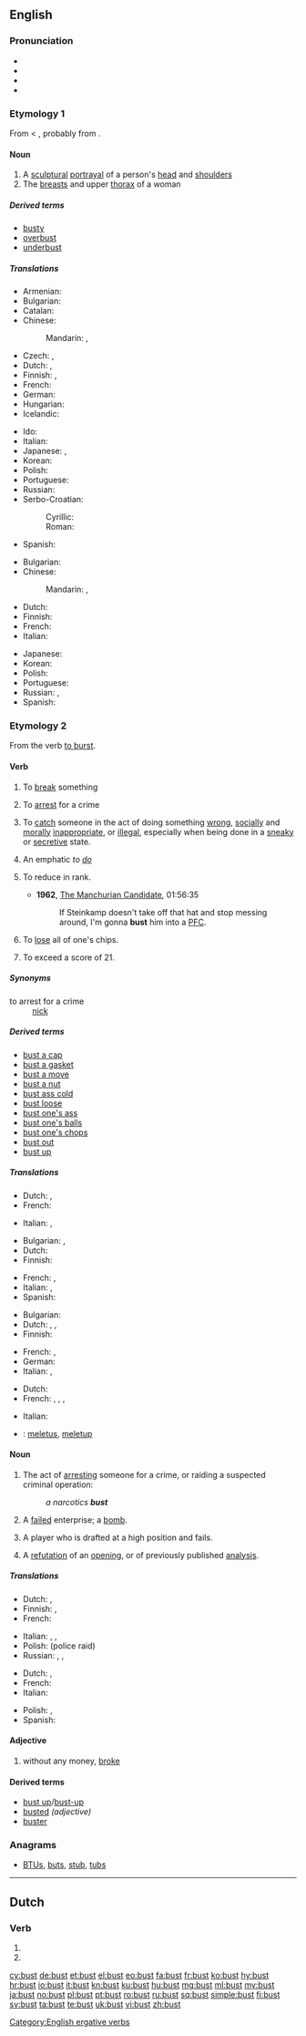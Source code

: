 {{also|büst}}
==English==
{{slim-wikipedia}}

===Pronunciation===
* {{IPA|/ˈbʌst/}}
* {{audio|en-us-bust.ogg|Audio (US)|lang=en}}
* {{rhymes|ʌst}}
* {{homophones|lang=en|bussed|bused}}

===Etymology 1===
From {{etyl|fr|en}} {{term|buste|lang=fr}} < {{etyl|it|en}} {{term|busto|lang=la}}, probably from {{etyl|la|en}} {{term/t|la|būstum}}.

====Noun====
{{en-noun}}

# A [[sculptural]] [[portrayal]] of a person's [[head]] and [[shoulder]]s
# The [[breast]]s and upper [[thorax]] of a woman

=====Derived terms=====
* [[busty]]
* [[overbust]]
* [[underbust]]

=====Translations=====
{{trans-top|sculptural portrayal of a person's head and shoulders}}
* Armenian: {{t|hy|կիսանդրի|tr=kisandri}}
* Bulgarian: {{t|bg|бюст|m|tr=bjust}}
* Catalan: {{t|ca|bust|m}}
* Chinese:
*: Mandarin: {{t+|cmn|胸像|tr=xiōngxiàng|sc=Hani}}, {{t+|cmn|半身像|tr=bànshēnxiàng|sc=Hani}}
* Czech: {{t|cs|busta|f}}, {{t|cs|bysta|f}}
* Dutch: {{t|nl|buste|m|f}}, {{t|nl|borstbeeld|n}}
* Finnish: {{t|fi|rintakuva}}, {{t+|fi|pysti}}
* French: {{t+|fr|buste|m}}
* German: {{t+|de|Büste|f}}
* Hungarian: {{t+|hu|mellszobor}}
* Icelandic: {{t|is|brjóstmynd|f}}
{{trans-mid}}
* Ido: {{t+|io|busto}}
* Italian: {{t+|it|busto|m}}
* Japanese: {{t+|ja|胸像|tr=きょうぞう, kyōzō|sc=Jpan}}, {{t|ja|半身像|tr=はんしんぞう, hanshinzō|sc=Jpan}}
* Korean: {{t+|ko|흉상|tr=hyungsang|sc=Hang}}
* Polish: {{t+|pl|popiersie|n}}
* Portuguese: {{t+|pt|busto|m}}
* Russian: {{t+|ru|бюст|m|tr=bjust}}
* Serbo-Croatian:
*: Cyrillic: {{t|sh|биста|f}}
*: Roman: {{t|sh|bista|f}}
* Spanish: {{t+|es|busto|m}}
{{trans-bottom}}

{{trans-top|breasts and upper thorax of a woman}}
* Bulgarian: {{t|bg|бюст|m|tr=bjust}}
* Chinese:
*: Mandarin: {{t|cmn|婦女胸部|sc=Hani}}, {{t|cmn|妇女胸部|tr=fùnǚ xiōngbù|sc=Hani}}
* Dutch: {{t|nl|buste|m|f}}
* Finnish: {{t+|fi|povi}}
* French: {{t+|fr|buste|m}}
* Italian: {{t+|it|busto|m}}
{{trans-mid}}
* Japanese: {{t|ja|乳房|tr=にゅうぼう, nyūbō, ちぶさ, chibusa|sc=Jpan}}
* Korean: {{t+|ko|앞가슴|tr=apgaseum|sc=Hang}}
* Polish: {{t+|pl|pierś|f}}
* Portuguese: {{t+|pt|busto|m}}
* Russian: {{t+|ru|бюст|m|tr=bjust}}, {{t|ru|женская грудь|f|tr=žénskaja grudʹ|sc=Cyrl}}
* Spanish: {{t+|es|busto|m}}
{{trans-bottom}}

===Etymology 2===
From the verb [[burst#Verb|to burst]].

====Verb====
{{en-verb}}

# To [[break]] something
# {{context|slang|lang=en}} To [[arrest]] for a crime
# {{context|slang|lang=en}} To [[catch]] someone in the act of doing something [[wrong]], [[socially]] and [[morally]] [[inappropriate]], or [[illegal]], especially when being done in a [[sneaky]] or [[secretive]] state.
# {{context|snowboarding|lang=en}} An emphatic ''to [[do]]''
#: {{usex|He '''busted''' huge air off that jump!|lang=en}}
# {{context|US|informal|lang=en}} To reduce in rank.
#: {{usex|He '''busted''' him down to patrolman for insubordination.|lang=en}}
#* '''1962''', [[w:The Manchurian Candidate (1962 film)|The Manchurian Candidate]], 01:56:35
#*: If Steinkamp doesn't take off that hat and stop messing around, I'm gonna '''bust''' him into a [[PFC]].
# {{context|poker|lang=en}} To [[lose]] all of one's chips.
# {{context|blackjack|lang=en}} To exceed a score of 21.

=====Synonyms=====
; to arrest for a crime
: [[nick]]

=====Derived terms=====
* [[bust a cap]]
* [[bust a gasket]]
* [[bust a move]]
* [[bust a nut]]
* [[bust ass cold]]
* [[bust loose]]
* [[bust one's ass]]
* [[bust one's balls]]
* [[bust one's chops]]
* [[bust out]]
* [[bust up]]

=====Translations=====
{{trans-top|alteration of burst}}
* Dutch: {{t+|nl|barsten}}, {{t+|nl|breken}}
* French: {{t+|fr|éclater}}
{{trans-mid}}
* Italian: {{t+|it|scoppiare}} {{qualifier|intransitive}}, {{t|it|far scoppiare}} {{qualifier|transitive}}
{{trans-bottom}}

{{trans-top|to break something}}
* Bulgarian: {{t+|bg|счупвам}}, {{t+|bg|разбивам}}
* Dutch: {{t+|nl|breken}}
* Finnish: {{t+|fi|rikkoa}}
{{trans-mid}}
* French: {{t+|fr|bouziller}}, {{t+|fr|niquer}}
* Italian: {{t+|it|rompere}}, {{t|it|sfasciare}}
* Spanish: {{t+|es|reventar}}
{{trans-bottom}}

{{trans-top|(slang) to arrest for a crime}}
* Bulgarian: {{t+|bg|арестувам}}
* Dutch: {{t+|nl|oppakken}}, {{t|nl|bij de lurven pakken}}, {{t+|nl|vatten}}
* Finnish: {{t+|fi|pidättää}}
{{trans-mid}}
* French: {{t+|fr|attraper}}, {{t+|fr|arrêter}}
* German: {{t|de|einlochen}}
* Italian: {{t|it|acciuffare}}, {{t+|it|attaccare}}
{{trans-bottom}}

{{trans-top|(slang) to catch someone in the act of doing something wrong, socially and morally inappropriate, or illegal}}
* Dutch: {{t+|nl|betrappen}}
* French: {{t+|fr|pincer}}, {{t+|fr|choper}}, {{t+|fr|prendre sur le fait}}, {{t+|fr|prendre la main dans le sac}} {{qualifier|slang}}
{{trans-mid}}
* Italian: {{t+|it|sgamare}}
{{trans-bottom}}

{{trans-top|(snowboarding) An emphatic to do}}
{{trans-mid}}
{{trans-bottom}}

{{checktrans-top}}
* {{ttbc|id}}: [[letus|meletus]], [[letup|meletup]]
{{trans-bottom}}

====Noun====
{{en-noun}}

# {{context|slang|lang=en}} The act of [[arresting]] someone for a crime, or raiding a suspected criminal operation:
#: ''a narcotics '''bust'''''
# {{context|slang|lang=en}} A [[failed]] enterprise; a [[bomb]].
# {{context|sports|derogatory|lang=en}} A player who is drafted at a high position and fails.
# {{context|chess|informal|lang=en}} A [[refutation]] of an [[opening]], or of previously published [[analysis]].

=====Translations=====
{{trans-top|(slang) act of arresting someone for a crime, or raiding a suspected criminal operation}}
* Dutch: {{t+|nl|arrestatie|f}}, {{t+|nl|razzia|f}}
* Finnish: {{t|fi|pidätys}}, {{t|fi|ratsia}}
* French: {{t+|fr|arrestation|f}}
{{trans-mid}}
* Italian: {{t+|it|arresto|m}}, {{t|it|fare irruzione}}, {{t+|it|irruzione|f}}
* Polish: {{t+|pl|nalot|m}} (police raid)
* Russian: {{t+|ru|налёт|m}}, {{t+|ru|облава|f}}, {{t+|ru|рейд|m}}
{{trans-bottom}}

{{trans-top|(slang) failed enterprise}}
* Dutch: {{t|nl|flop}}, {{t|nl|fiasco|n}}
* French: {{t+|fr|fiasco|m}}
* Italian: {{t+|it|fiasco|m}}
{{trans-mid}}
* Polish: {{t+|pl|klapa|f}}, {{t+|pl|fiasko|n}}
* Spanish: {{t+|es|fiasco|m}}
{{trans-bottom}}

====Adjective====
{{en-adj|-}}

# {{context|slang|lang=en}} without any money, [[broke]]

====Derived terms====
* [[bust up]]/[[bust-up]]
* [[busted#Adjective|busted]] ''(adjective)''
* [[buster]]

===Anagrams===
* [[BTUs#English|BTUs]], [[buts#English|buts]], [[stub#English|stub]], [[tubs#English|tubs]]

[[Category:English ergative verbs]]

----

==Dutch==

===Verb===
{{nl-verb-form}}

# {{nl-verb form of|p=23|n=sg|t=pres|m=ind|bussen}}
# {{nl-verb form of|n=pl|m=imp|bussen}}

[[cy:bust]]
[[de:bust]]
[[et:bust]]
[[el:bust]]
[[eo:bust]]
[[fa:bust]]
[[fr:bust]]
[[ko:bust]]
[[hy:bust]]
[[hr:bust]]
[[io:bust]]
[[it:bust]]
[[kn:bust]]
[[ku:bust]]
[[hu:bust]]
[[mg:bust]]
[[ml:bust]]
[[my:bust]]
[[ja:bust]]
[[no:bust]]
[[pl:bust]]
[[pt:bust]]
[[ro:bust]]
[[ru:bust]]
[[sq:bust]]
[[simple:bust]]
[[fi:bust]]
[[sv:bust]]
[[ta:bust]]
[[te:bust]]
[[uk:bust]]
[[vi:bust]]
[[zh:bust]]